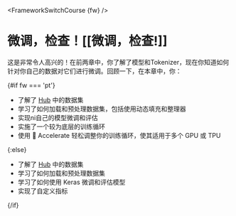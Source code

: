<FrameworkSwitchCourse {fw} />

# 微调，检查！[[微调，检查!]]

<CourseFloatingBanner
    chapter={3}
    classNames="absolute z-10 right-0 top-0"
/>

这是非常令人高兴的！在前两章中，你了解了模型和Tokenizer，现在你知道如何针对你自己的数据对它们进行微调。回顾一下，在本章中，你：

{#if fw === 'pt'}
* 了解了 [Hub](https://huggingface.co/datasets) 中的数据集
* 学习了如何加载和预处理数据集，包括使用动态填充和整理器
* 实现ni自己的模型微调和评估
* 实施了一个较为底层的训练循环
* 使用 🤗 Accelerate 轻松调整你的训练循环，使其适用于多个 GPU 或 TPU

{:else}
* 了解了 [Hub](https://huggingface.co/datasets) 中的数据集
* 学习了如何加载和预处理数据集
* 学习了如何使用 Keras 微调和评估模型
* 实现了自定义指标

{/if}
